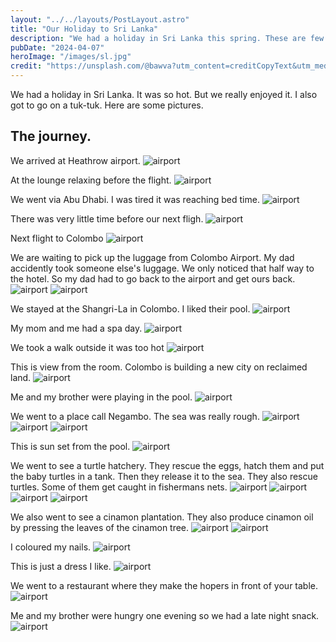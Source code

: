 ```yaml
---
layout: "../../layouts/PostLayout.astro"
title: "Our Holiday to Sri Lanka"
description: "We had a holiday in Sri Lanka this spring. These are few things we did"
pubDate: "2024-04-07"
heroImage: "/images/sl.jpg"
credit: "https://unsplash.com/@bawva?utm_content=creditCopyText&utm_medium=referral&utm_source=unsplash"
---
```


We had a holiday in Sri Lanka. It was so hot. But we really enjoyed it. I also
got to go on a tuk-tuk.
Here are some pictures.
<Images />

## The journey.
We arrived at Heathrow airport.
<img src="https://eniseperera-media.s3.eu-west-2.amazonaws.com/apr-24/IMG_0048.jpeg" alt="airport" />

At the lounge relaxing before the flight.
<img src="https://eniseperera-media.s3.eu-west-2.amazonaws.com/apr-24/IMG_0053.jpeg" alt="airport" />

We went via Abu Dhabi. I was tired it was reaching bed time.
<img src="https://eniseperera-media.s3.eu-west-2.amazonaws.com/apr-24/IMG_0061.jpeg" alt="airport" />

There was very little time before our next fligh.
<img src="https://eniseperera-media.s3.eu-west-2.amazonaws.com/apr-24/IMG_0063.jpeg" alt="airport" />

Next flight to Colombo
<img src="https://eniseperera-media.s3.eu-west-2.amazonaws.com/apr-24/IMG_0067.jpeg" alt="airport" />

We are waiting to pick up the luggage from Colombo Airport. My dad accidently took someone
else's luggage. We only noticed that half way to the hotel. So my dad had to go back
to the airport and get ours back.
<img src="https://eniseperera-media.s3.eu-west-2.amazonaws.com/apr-24/IMG_0069.jpeg" alt="airport" />
<img src="https://eniseperera-media.s3.eu-west-2.amazonaws.com/apr-24/IMG_0074.jpeg" alt="airport" />

We stayed at the Shangri-La in Colombo. I liked their pool.
<img src="https://eniseperera-media.s3.eu-west-2.amazonaws.com/apr-24/IMG_0092.jpeg" alt="airport" />

My mom and me had a spa day.
<img src="https://eniseperera-media.s3.eu-west-2.amazonaws.com/apr-24/IMG_0094.jpeg" alt="airport" />

We took a walk outside it was too hot
<img src="https://eniseperera-media.s3.eu-west-2.amazonaws.com/apr-24/IMG_0096.jpeg" alt="airport" />

This is view from the room. Colombo is building a new city on reclaimed land.
<img src="https://eniseperera-media.s3.eu-west-2.amazonaws.com/apr-24/IMG_0102.jpeg" alt="airport" />

Me and my brother were playing in the pool.
<img src="https://eniseperera-media.s3.eu-west-2.amazonaws.com/apr-24/IMG_0114.jpeg" alt="airport" />

We went to a place call Negambo. The sea was really rough.
<img src="https://eniseperera-media.s3.eu-west-2.amazonaws.com/apr-24/IMG_0124.jpeg" alt="airport" />
<img src="https://eniseperera-media.s3.eu-west-2.amazonaws.com/apr-24/IMG_0129.jpeg" alt="airport" />
<img src="https://eniseperera-media.s3.eu-west-2.amazonaws.com/apr-24/IMG_0131.jpeg" alt="airport" />

This is sun set from the pool.
<img src="https://eniseperera-media.s3.eu-west-2.amazonaws.com/apr-24/IMG_0198.jpeg" alt="airport" />

We went to see a turtle hatchery. They rescue the eggs, hatch them and put the baby turtles in a tank. Then
they release it to the sea. They also rescue turtles. Some of them get caught in fishermans nets.
<img src="https://eniseperera-media.s3.eu-west-2.amazonaws.com/apr-24/IMG_0221.jpeg" alt="airport" />
<img src="https://eniseperera-media.s3.eu-west-2.amazonaws.com/apr-24/IMG_0233.jpeg" alt="airport" />
<img src="https://eniseperera-media.s3.eu-west-2.amazonaws.com/apr-24/IMG_0235.jpeg" alt="airport" />
<img src="https://eniseperera-media.s3.eu-west-2.amazonaws.com/apr-24/IMG_0237.jpeg" alt="airport" />

We also went to see a cinamon plantation. They also produce cinamon oil by pressing the leaves of the
cinamon tree.
<img src="https://eniseperera-media.s3.eu-west-2.amazonaws.com/apr-24/IMG_0251.jpeg" alt="airport" />
<img src="https://eniseperera-media.s3.eu-west-2.amazonaws.com/apr-24/IMG_0253.jpeg" alt="airport" />

I coloured my nails.
<img src="https://eniseperera-media.s3.eu-west-2.amazonaws.com/apr-24/IMG_0300.jpeg" alt="airport" />

This is just a dress I like.
<img src="https://eniseperera-media.s3.eu-west-2.amazonaws.com/apr-24/IMG_2867.jpeg" alt="airport" />

We went to a restaurant where they make the hopers in front of your table.
<img src="https://eniseperera-media.s3.eu-west-2.amazonaws.com/apr-24/IMG_2871.jpeg" alt="airport" />

Me and my brother were hungry one evening so we had a late night snack.
<img src="https://eniseperera-media.s3.eu-west-2.amazonaws.com/apr-24/IMG_2903.jpeg" alt="airport" />
